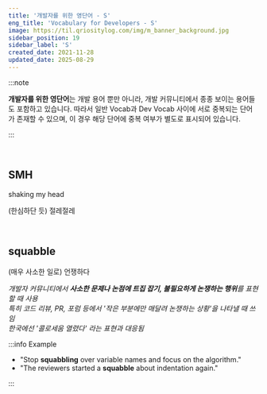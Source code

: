 ```yaml
---
title: '개발자를 위한 영단어 - S'
eng_title: 'Vocabulary for Developers - S'
image: https://til.qriositylog.com/img/m_banner_background.jpg
sidebar_position: 19
sidebar_label: 'S'
created_date: 2021-11-28
updated_date: 2025-08-29
---
```


:::note

**개발자를 위한 영단어**는 개발 용어 뿐만 아니라, 개발 커뮤니티에서 종종 보이는 용어들도 포함하고 있습니다. 따라서 일반 Vocab과 Dev Vocab 사이에 서로 중복되는 단어가 존재할 수 있으며, 이 경우 해당 단어에 중복 여부가 별도로 표시되어 있습니다.

:::


<SearchBar />
<br />

## SMH

shaking my head

(한심하단 듯) 절레절레

<br />

## squabble

(매우 사소한 일로) 언쟁하다

*개발자 커뮤니티에서 **사소한 문제나 논점에 트집 잡기, 불필요하게 논쟁하는 행위**를 표현할 때 사용*<br /> 
*특히 코드 리뷰, PR, 포럼 등에서 '작은 부분에만 매달려 논쟁하는 상황'을 나타낼 때 쓰임*<br />
*한국에선 '콜로세움 열렸다' 라는 표현과 대응됨*

:::info Example

- "Stop **squabbling** over variable names and focus on the algorithm."
- "The reviewers started a **squabble** about indentation again."

:::